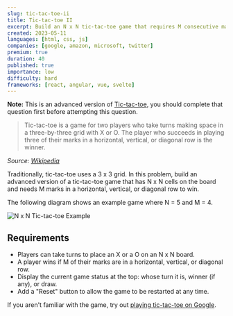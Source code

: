 ```yaml
---
slug: tic-tac-toe-ii
title: Tic-tac-toe II
excerpt: Build an N x N tic-tac-toe game that requires M consecutive marks to win
created: 2023-05-11
languages: [html, css, js]
companies: [google, amazon, microsoft, twitter]
premium: true
duration: 40
published: true
importance: low
difficulty: hard
frameworks: [react, angular, vue, svelte]
---
```


**Note:** This is an advanced version of [Tic-tac-toe](/questions/user-interface/tic-tac-toe), you should complete that question first before attempting this question.

> Tic-tac-toe is a game for two players who take turns making space in a three-by-three grid with X or O. The player who succeeds in playing three of their marks in a horizontal, vertical, or diagonal row is the winner.

_Source: [Wikipedia](https://en.wikipedia.org/wiki/Tic-tac-toe)_

Traditionally, tic-tac-toe uses a 3 x 3 grid. In this problem, build an advanced version of a tic-tac-toe game that has N x N cells on the board and needs M marks in a horizontal, vertical, or diagonal row to win.

The following diagram shows an example game where N = 5 and M = 4.

![N x N Tic-tac-toe Example](/img/questions/tic-tac-toe-ii/tic-tac-toe-ii-example.png)

## Requirements

- Players can take turns to place an X or a O on an N x N board.
- A player wins if M of their marks are in a horizontal, vertical, or diagonal row.
- Display the current game status at the top: whose turn it is, winner (if any), or draw.
- Add a "Reset" button to allow the game to be restarted at any time.

If you aren't familiar with the game, try out [playing tic-tac-toe on Google](https://www.google.com/search?q=tic-tac-toe).
